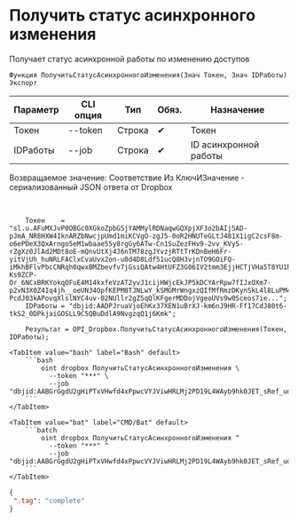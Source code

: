﻿---
sidebar_position: 5
---


# Получить статус асинхронного изменения
 Получает статус асинхронной работы по изменению доступов



`Функция ПолучитьСтатусАсинхронногоИзменения(Знач Токен, Знач IDРаботы) Экспорт`

  | Параметр | CLI опция | Тип | Обяз. | Назначение |
  |-|-|-|-|-|
  | Токен | --token | Строка | &#x2714; | Токен |
  | IDРаботы | --job | Строка | &#x2714; | ID асинхронной работы |

  
  Возвращаемое значение:   Соответствие Из КлючИЗначение - сериализованный JSON ответа от Dropbox

<br/>




```bsl title="Пример использования для 1С:Предприятие/OneScript"
    Токен    = "sl.u.AFuMXJvP0OBGc0XGkoZpbGSjYAMMylRDNaqwGQXpjXF3o2bAIj5AD-pJmA_NR8HXW4IknARZbNwcjpUmd1miKCVgO-zgJ5-0oR2HNUTeGLtJ481X1igC2csF8m-o6ePDeX3QxArngo5eM1wbaae55y8rgGy6ATw-Cn1SuZezFHv9-2vv_KVyS-rZgXz0JlAd2MDt8oE-mQnvUtXj4J6nTM78zgJYvzjRTtTrKDnBeH6Fr-yitVjUh_huNRLFAClxCvaUvx2on-u8d4D8Ldf51ucQ8H3vjnTO9GOiFQ-iMkhBFlvPbcCNRqh0qwxBMZbevfv7jGsiQAtw4HtUFZ3G06IV2tmm3EjjHCTjVHa5T8YU1h8EBoBcJjsd5NlINcB68UlGcu0sSSTHittqbb2-Ks9ZCP-Or_6NCxBRKYokqOFuE4M14kxfeVzAT2yvJ1cijHWjcEkJP5kDCYArRpw7fIJxOXm7-p2vN3X0Z4Iq4jh__oeUN34OpfKEPM8TJNLwY_kSMGMrWngxzQIfMfRmzDKynSkL4l8LuPM4YVmhFIh8NoYODkVlqWBfReA5bOuqDEwLiwpms0pz1mcE5d7ZjoB5jldaXzO3NbFdOtbeoiVqwQwbNaqm13BbWrIo0RMxfXGvy8J2dI9b9zYDgOU_c_xgMc_SW-PcdJ03kAPovqXlslNYC4uv-02NUllr2gZ5qQlKFgerMDDojVgeoUVs9w0Sceos7ie...";
    IDРаботы = "dbjid:AADPJruaVjoEhKx37XEN1uBrXJ-km6nJ9HR-Ff17CdJ80t6-tkS2_0DPkjaiGOSLL9C5QBuDdlA9NvgzqQ1j6Kmk";

    Результат = OPI_Dropbox.ПолучитьСтатусАсинхронногоИзменения(Токен, IDРаботы);
```
    

 <Tabs>
  
    <TabItem value="bash" label="Bash" default>
        ```bash
            oint dropbox ПолучитьСтатусАсинхронногоИзменения \
              --token "***" \
              --job "dbjid:AABGrGgdU2gHiPTxVHwfd4xPpwcVYJViwHRLMj2PD19L4WAyb9hk0JET_sRef_udf9LZzwxIhALFVjSDkUAL71ht"
        ```
    </TabItem>
  
    <TabItem value="bat" label="CMD/Bat" default>
        ```batch
            oint dropbox ПолучитьСтатусАсинхронногоИзменения ^
              --token "***" ^
              --job "dbjid:AABGrGgdU2gHiPTxVHwfd4xPpwcVYJViwHRLMj2PD19L4WAyb9hk0JET_sRef_udf9LZzwxIhALFVjSDkUAL71ht"
        ```
    </TabItem>
</Tabs>


```json title="Результат"
{
 ".tag": "complete"
}
```
